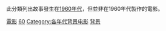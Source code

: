 此分類列出故事發生在[[1960年代|1960年代]]，但並非在1960年代製作的電影。
{{CatPair|1950年代背景電影|1970年代背景電影}}

[[Category:1960年代背景作品|電影]]
[[Category:20世紀背景電影|60]]
[[Category:各年代背景电影|Category:各年代背景电影]]
[[Category:1960年代電影|背景]]